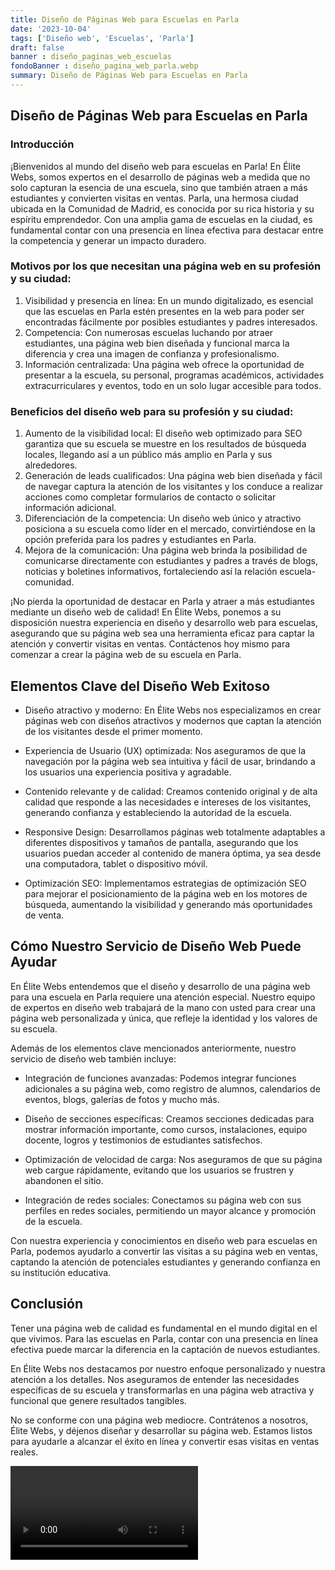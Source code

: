 ```yaml
---
title: Diseño de Páginas Web para Escuelas en Parla
date: '2023-10-04'
tags: ['Diseño web', 'Escuelas', 'Parla']
draft: false
banner : diseño_paginas_web_escuelas
fondoBanner : diseño_pagina_web_parla.webp
summary: Diseño de Páginas Web para Escuelas en Parla
---
```


## Diseño de Páginas Web para Escuelas en Parla

### Introducción
¡Bienvenidos al mundo del diseño web para escuelas en Parla! En Élite Webs, somos expertos en el desarrollo de páginas web a medida que no solo capturan la esencia de una escuela, sino que también atraen a más estudiantes y convierten visitas en ventas. Parla, una hermosa ciudad ubicada en la Comunidad de Madrid, es conocida por su rica historia y su espíritu emprendedor. Con una amplia gama de escuelas en la ciudad, es fundamental contar con una presencia en línea efectiva para destacar entre la competencia y generar un impacto duradero.

### Motivos por los que necesitan una página web en su profesión y su ciudad:
1. Visibilidad y presencia en línea: En un mundo digitalizado, es esencial que las escuelas en Parla estén presentes en la web para poder ser encontradas fácilmente por posibles estudiantes y padres interesados.
2. Competencia: Con numerosas escuelas luchando por atraer estudiantes, una página web bien diseñada y funcional marca la diferencia y crea una imagen de confianza y profesionalismo.
3. Información centralizada: Una página web ofrece la oportunidad de presentar a la escuela, su personal, programas académicos, actividades extracurriculares y eventos, todo en un solo lugar accesible para todos.

### Beneficios del diseño web para su profesión y su ciudad:
1. Aumento de la visibilidad local: El diseño web optimizado para SEO garantiza que su escuela se muestre en los resultados de búsqueda locales, llegando así a un público más amplio en Parla y sus alrededores.
2. Generación de leads cualificados: Una página web bien diseñada y fácil de navegar captura la atención de los visitantes y los conduce a realizar acciones como completar formularios de contacto o solicitar información adicional.
3. Diferenciación de la competencia: Un diseño web único y atractivo posiciona a su escuela como líder en el mercado, convirtiéndose en la opción preferida para los padres y estudiantes en Parla.
4. Mejora de la comunicación: Una página web brinda la posibilidad de comunicarse directamente con estudiantes y padres a través de blogs, noticias y boletines informativos, fortaleciendo así la relación escuela-comunidad.

¡No pierda la oportunidad de destacar en Parla y atraer a más estudiantes mediante un diseño web de calidad! En Élite Webs, ponemos a su disposición nuestra experiencia en diseño y desarrollo web para escuelas, asegurando que su página web sea una herramienta eficaz para captar la atención y convertir visitas en ventas. Contáctenos hoy mismo para comenzar a crear la página web de su escuela en Parla.

<GifSeo />

<Cta />

## Elementos Clave del Diseño Web Exitoso

- Diseño atractivo y moderno: En Élite Webs nos especializamos en crear páginas web con diseños atractivos y modernos que captan la atención de los visitantes desde el primer momento.

- Experiencia de Usuario (UX) optimizada: Nos aseguramos de que la navegación por la página web sea intuitiva y fácil de usar, brindando a los usuarios una experiencia positiva y agradable.

- Contenido relevante y de calidad: Creamos contenido original y de alta calidad que responde a las necesidades e intereses de los visitantes, generando confianza y estableciendo la autoridad de la escuela.

- Responsive Design: Desarrollamos páginas web totalmente adaptables a diferentes dispositivos y tamaños de pantalla, asegurando que los usuarios puedan acceder al contenido de manera óptima, ya sea desde una computadora, tablet o dispositivo móvil.

- Optimización SEO: Implementamos estrategias de optimización SEO para mejorar el posicionamiento de la página web en los motores de búsqueda, aumentando la visibilidad y generando más oportunidades de venta.

## Cómo Nuestro Servicio de Diseño Web Puede Ayudar

En Élite Webs entendemos que el diseño y desarrollo de una página web para una escuela en Parla requiere una atención especial. Nuestro equipo de expertos en diseño web trabajará de la mano con usted para crear una página web personalizada y única, que refleje la identidad y los valores de su escuela.

Además de los elementos clave mencionados anteriormente, nuestro servicio de diseño web también incluye:

- Integración de funciones avanzadas: Podemos integrar funciones adicionales a su página web, como registro de alumnos, calendarios de eventos, blogs, galerías de fotos y mucho más.

- Diseño de secciones específicas: Creamos secciones dedicadas para mostrar información importante, como cursos, instalaciones, equipo docente, logros y testimonios de estudiantes satisfechos.

- Optimización de velocidad de carga: Nos aseguramos de que su página web cargue rápidamente, evitando que los usuarios se frustren y abandonen el sitio.

- Integración de redes sociales: Conectamos su página web con sus perfiles en redes sociales, permitiendo un mayor alcance y promoción de la escuela.

Con nuestra experiencia y conocimientos en diseño web para escuelas en Parla, podemos ayudarlo a convertir las visitas a su página web en ventas, captando la atención de potenciales estudiantes y generando confianza en su institución educativa.

## Conclusión

Tener una página web de calidad es fundamental en el mundo digital en el que vivimos. Para las escuelas en Parla, contar con una presencia en línea efectiva puede marcar la diferencia en la captación de nuevos estudiantes.

En Élite Webs nos destacamos por nuestro enfoque personalizado y nuestra atención a los detalles. Nos aseguramos de entender las necesidades específicas de su escuela y transformarlas en una página web atractiva y funcional que genere resultados tangibles.

No se conforme con una página web mediocre. Contrátenos a nosotros, Élite Webs, y déjenos diseñar y desarrollar su página web. Estamos listos para ayudarle a alcanzar el éxito en línea y convertir esas visitas en ventas reales.

<Video />

<CtaBot job='Escuelas' city='Parla'/>

<Gmaps query='Parla+españa+maps' />